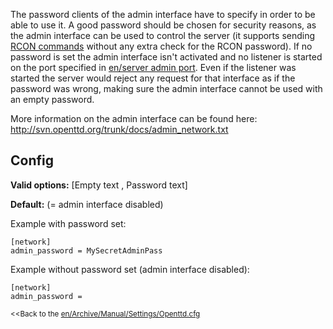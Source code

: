 The password clients of the admin interface have to specify in order to be able to use it. A good password should be chosen for security reasons, as the admin interface can be used to control the server (it supports sending [[en/Rcon password#Controlling_the_server_with_rcon|RCON commands]] without any extra check for the RCON password).
If no password is set the admin interface isn't activated and no listener is started on the port specified in [[en/server admin port]]. 
Even if the listener was started the server would reject any request for that interface as if the password was wrong, making sure the admin interface cannot be used with an empty password.

More information on the admin interface can be found here: http://svn.openttd.org/trunk/docs/admin_network.txt

== Config ==
'''Valid options:''' [Empty text , Password text]

'''Default:''' <Empty> (= admin interface disabled)

Example with password set:
<pre>
[network]
admin_password = MySecretAdminPass
</pre>

Example without password set (admin interface disabled):
<pre>
[network]
admin_password = 
</pre>


<small><<Back to the [[en/Archive/Manual/Settings/Openttd.cfg]]</small>